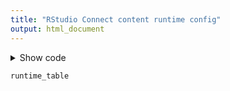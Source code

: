 ```yaml
---
title: "RStudio Connect content runtime config"
output: html_document
---
```


<details>
<summary>Show code</summary>

```r
knitr::opts_chunk$set(echo = TRUE)
library(httr)
library(purrr)
library(dplyr)
library(DT)
```

Configuration items go here.

If hosting this document on RStudio Connect you'll find that new versions set the environment variable `CONNECT_API_KEY` automatically. For older versions, you'll need to specify a valid key in the "Vars" tab for this document after it's been deployed.

```r
api_key <- Sys.getenv("CONNECT_API_KEY")
connect_url <- Sys.getenv("CONNECT_SERVER")
```

The `create_link()` function below uses the app GUID and an app title to construct valid HTML link code. When used in our table output later we'll be able to click on the link in the table to go straight to the relevant app. This should make it easier for end users to see an app they want to reconfigure and click the link to go straight there.

```r
## Content links for the output table
create_link <- function(app_guid, display_title){
  content_link <- paste0("<a href=\"",
                        connect_url,
                        "/connect/#/apps/",
                        app_guid,
                        "/runtime\" target=\"_blank\">",
                        display_title,
                        "</a>")
  content_link
}
```

Use our configuration elements above to hit the relevant API endpoint.

If the API does not return a HTTP `200` response, we throw an error.

```r
## List all content items
## https://docs.rstudio.com/connect/api/#get-/v1/content

result <- GET(paste0(connect_url, "/__api__/v1/content"),
              add_headers(Authorization = paste("Key", api_key)))

if (result$status_code != 200){
  stop(paste("API request returned status:", result$status_code))
}

all_content <- content(result)
```

For output, we strip all of the content types that contain the word "static". This includes Rmarkdown, Jupyter notebook output etc. These output types do not have a "runtime" configuration.

Content can have an optional "title", but "name" is mandatory. For our output, we use "title" unless it is `NA`, in which case we fall back to the "name" value.

Finally, we use a custom function to create a column that contains a HTML link to the content in question for end user convenience, before selecting the required columns.

```r
runtime_table <- map_dfr(all_content, unlist, .id = NULL) %>% 
  filter(!grepl("static", app_mode)) %>% # Removes "static" content
  mutate(display_title = coalesce(title, name)) %>% 
  mutate(content_url = create_link(guid, display_title)) %>% 
  select(content_url,
         #guid,
         #name,
         #title,
         max_processes,
         min_processes,
         max_conns_per_process,
         load_factor) %>% 
  arrange(desc(as.numeric(max_processes))) %>%
  datatable(escape = FALSE, options = list(pageLength = 20))
```

</details>

```r
runtime_table
```
